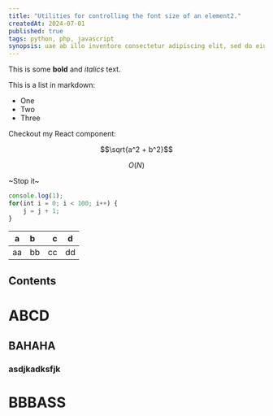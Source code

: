 ```yaml
---
title: "Utilities for controlling the font size of an element2."
createdAt: 2024-07-01
published: true
tags: python, php, javascript
synopsis: uae ab illo inventore consectetur adipiscing elit, sed do eiusmod tempor incididunt ut labore et dolore magna aliqua. Ut enim ad minim veniam, quis nostrud exercitation ullamco laboris nisi ut aliquip ex ea commodo consequat. Duis aute irure dolor in reprehenderit in voluptate velit esse cillum dolore eu fugiat nulla pariatur. Excepteur sint occaecat cupidatat non proident, sunt in culpa qui officia deserunt mollit anim id est labo
---
```


This is some **bold** and _italics_ text.
 
This is a list in markdown:
 
- One
- Two
- Three
 
Checkout my React component:

$$\sqrt{a^2 + b^2}$$

$$ O(N) $$

~Stop it~

~~~js
console.log(1);
for(int i = 0; i < 100; i++) {
    j = j + 1;
}
~~~

| a | b  |  c |  d  |
| - | :- | -: | :-: |
| aa | bb | cc | dd |

## Contents

# ABCD
## BAHAHA
### asdjkadksfjk
# BBBASS